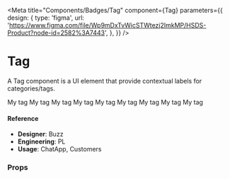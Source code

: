 
<Meta
  title="Components/Badges/Tag"
  component={Tag}
  parameters={{
    design: {
      type: 'figma',
      url:
        'https://www.figma.com/file/Wp9mDxTvWicSTWtezj2ImkMP/HSDS-Product?node-id=2582%3A7443',
    },
  }}
/>

# Tag

A Tag component is a UI element that provide contextual labels for categories/tags.

<Canvas>
  <Story name="default">
    <div>
      <Tag
        allCaps
        color="grey"
        filled={boolean('filled', false)}
        isRemovable={boolean('isRemovable', false)}
        size={select('Size', { md: 'md', sm: 'sm' }, 'sm')}
      >
        My tag
      </Tag>
      <Tag
        color="green"
        filled={boolean('filled', false)}
        isRemovable={boolean('isRemovable', false)}
        size={select('Size', { md: 'md', sm: 'sm' }, 'sm')}
      >
        My tag
      </Tag>
      <Tag
        color="purple"
        filled={boolean('filled', false)}
        isRemovable={boolean('isRemovable', false)}
        size={select('Size', { md: 'md', sm: 'sm' }, 'sm')}
      >
        My tag
      </Tag>
      <Tag
        color="blue"
        filled={boolean('filled', false)}
        isRemovable={boolean('isRemovable', false)}
        size={select('Size', { md: 'md', sm: 'sm' }, 'sm')}
      >
        My tag
      </Tag>
      <Tag
        color="red"
        filled={boolean('filled', false)}
        isRemovable={boolean('isRemovable', false)}
        size={select('Size', { md: 'md', sm: 'sm' }, 'sm')}
      >
        My tag
      </Tag>
      <Tag
        color="orange"
        filled={boolean('filled', false)}
        isRemovable={boolean('isRemovable', false)}
        size={select('Size', { md: 'md', sm: 'sm' }, 'sm')}
      >
        My tag
      </Tag>
      <Tag
        color="teal"
        filled={boolean('filled', false)}
        isRemovable={boolean('isRemovable', false)}
        size={select('Size', { md: 'md', sm: 'sm' }, 'sm')}
      >
        My tag
      </Tag>
      <Tag
        color="pink"
        filled={boolean('filled', false)}
        isRemovable={boolean('isRemovable', false)}
        size={select('Size', { md: 'md', sm: 'sm' }, 'sm')}
      >
        My tag
      </Tag>
      <Tag
        color="yellow"
        filled={boolean('filled', false)}
        isRemovable={boolean('isRemovable', false)}
        size={select('Size', { md: 'md', sm: 'sm' }, 'sm')}
      >
        My tag
      </Tag>
    </div>
  </Story>
</Canvas>

#### Reference

- **Designer**: Buzz
- **Engineering**: PL
- **Usage**: ChatApp, Customers

### Props

<ArgsTable of={Tag} />
